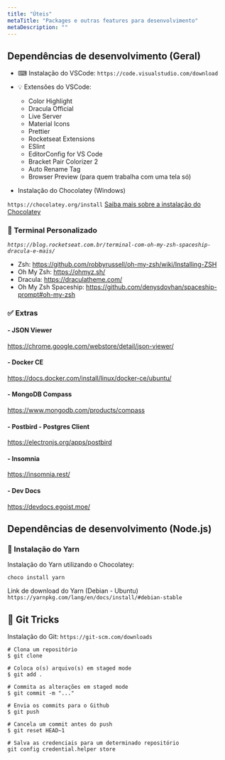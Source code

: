 ```yaml
---
title: "Úteis"
metaTitle: "Packages e outras features para desenvolvimento"
metaDescription: ""
---
```


## Dependências de desenvolvimento (Geral)

- ⌨ Instalação do VSCode:
`https://code.visualstudio.com/download`

- 💡 Extensões do VSCode:
  - Color Highlight
  - Dracula Official
  - Live Server
  - Material Icons
  - Prettier
  - Rocketseat Extensions
  - ESlint
  - EditorConfig for VS Code
  - Bracket Pair Colorizer 2
  - Auto Rename Tag
  - Browser Preview (para quem trabalha com uma tela só)

- Instalação do Chocolatey (Windows)

`https://chocolatey.org/install`
[Saiba mais sobre a instalação do Chocolatey](https://jcutrer.com/windows/install-chocolatey-choco-windows10)

### 🔎 Terminal Personalizado
*`https://blog.rocketseat.com.br/terminal-com-oh-my-zsh-spaceship-dracula-e-mais/`*

- Zsh: https://github.com/robbyrussell/oh-my-zsh/wiki/Installing-ZSH
- Oh My Zsh: https://ohmyz.sh/
- Dracula: https://draculatheme.com/
- Oh My Zsh Spaceship: https://github.com/denysdovhan/spaceship-prompt#oh-my-zsh

### ✅ Extras

#### - JSON Viewer
https://chrome.google.com/webstore/detail/json-viewer/

#### - Docker CE
https://docs.docker.com/install/linux/docker-ce/ubuntu/

#### - MongoDB Compass
https://www.mongodb.com/products/compass

#### - Postbird - Postgres Client
https://electronjs.org/apps/postbird

#### - Insomnia
https://insomnia.rest/

#### - Dev Docs
https://devdocs.egoist.moe/

## Dependências de desenvolvimento (Node.js)

### 🔩 Instalação do Yarn

Instalação do Yarn utilizando o Chocolatey:

```shell
choco install yarn
```

Link de download do Yarn (Debian - Ubuntu)
`https://yarnpkg.com/lang/en/docs/install/#debian-stable`

## 🔑 Git Tricks

Instalação do Git: `https://git-scm.com/downloads`

```shell
# Clona um repositório
$ git clone

# Coloca o(s) arquivo(s) em staged mode
$ git add .

# Commita as alterações em staged mode
$ git commit -m "..."

# Envia os commits para o Github
$ git push

# Cancela um commit antes do push
$ git reset HEAD~1

# Salva as credenciais para um determinado repositório
git config credential.helper store
```

